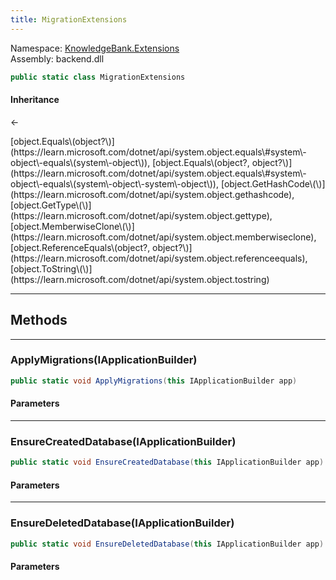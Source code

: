 ```yaml
---
title: MigrationExtensions
---
```



Namespace: <a href='../Extensions'>KnowledgeBank.Extensions</a>  
Assembly: backend.dll  

```csharp
public static class MigrationExtensions
```

#### Inheritance

<a href='https://learn.microsoft.com/dotnet/api/system.object' target='_blank' className="no-underline text-inherit hover:text-inherit inline"><CSharpType type='object' /></a> ← <a href='' target='_self' className="no-underline text-inherit hover:text-inherit inline"><CSharpType type='MigrationExtensions' /></a>



<CollapsibleInherited title='Show Inherited Members (7)'>
[object.Equals\(object?\)](https://learn.microsoft.com/dotnet/api/system.object.equals\#system\-object\-equals\(system\-object\)), 
[object.Equals\(object?, object?\)](https://learn.microsoft.com/dotnet/api/system.object.equals\#system\-object\-equals\(system\-object\-system\-object\)), 
[object.GetHashCode\(\)](https://learn.microsoft.com/dotnet/api/system.object.gethashcode), 
[object.GetType\(\)](https://learn.microsoft.com/dotnet/api/system.object.gettype), 
[object.MemberwiseClone\(\)](https://learn.microsoft.com/dotnet/api/system.object.memberwiseclone), 
[object.ReferenceEquals\(object?, object?\)](https://learn.microsoft.com/dotnet/api/system.object.referenceequals), 
[object.ToString\(\)](https://learn.microsoft.com/dotnet/api/system.object.tostring)
</CollapsibleInherited>

---
## Methods

---
###  ApplyMigrations\(IApplicationBuilder\)

```csharp
public static void ApplyMigrations(this IApplicationBuilder app)
```

<h4 className='mb-0 ml-1'>Parameters</h4>
<TypeTable types={[{"name":"app","type":"IApplicationBuilder","links":["https://learn.microsoft.com/dotnet/api/microsoft.aspnetcore.builder.iapplicationbuilder"],"description":""}]} />

---
###  EnsureCreatedDatabase\(IApplicationBuilder\)

```csharp
public static void EnsureCreatedDatabase(this IApplicationBuilder app)
```

<h4 className='mb-0 ml-1'>Parameters</h4>
<TypeTable types={[{"name":"app","type":"IApplicationBuilder","links":["https://learn.microsoft.com/dotnet/api/microsoft.aspnetcore.builder.iapplicationbuilder"],"description":""}]} />

---
###  EnsureDeletedDatabase\(IApplicationBuilder\)

```csharp
public static void EnsureDeletedDatabase(this IApplicationBuilder app)
```

<h4 className='mb-0 ml-1'>Parameters</h4>
<TypeTable types={[{"name":"app","type":"IApplicationBuilder","links":["https://learn.microsoft.com/dotnet/api/microsoft.aspnetcore.builder.iapplicationbuilder"],"description":""}]} />
